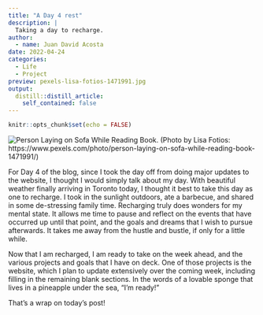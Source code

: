 ```yaml
---
title: "A Day 4 rest"
description: |
  Taking a day to recharge.
author:
  - name: Juan David Acosta
date: 2022-04-24
categories:
  - Life
  - Project
preview: pexels-lisa-fotios-1471991.jpg
output:
  distill::distill_article:
    self_contained: false
---
```



```r
knitr::opts_chunk$set(echo = FALSE)
```

![Person Laying on Sofa While Reading Book.](pexels-lisa-fotios-1471991.jpg)
(Photo by Lisa Fotios: https://www.pexels.com/photo/person-laying-on-sofa-while-reading-book-1471991/)

For Day 4 of the blog, since I took the day off from doing major updates to the website, I thought I would simply talk about my day. With beautiful weather finally arriving in Toronto today, I thought it best to take this day as one to recharge. I took in the sunlight outdoors, ate a barbecue, and shared in some de-stressing family time. Recharging truly does wonders for my mental state. It allows me time to pause and reflect on the events that have occurred up until that point, and the goals and dreams that I wish to pursue afterwards. It takes me away from the hustle and bustle, if only for a little while.

Now that I am recharged, I am ready to take on the week ahead, and the various projects and goals that I have on deck. One of those projects is the website, which I plan to update extensively over the coming week, including filling in the remaining blank sections. In the words of a lovable sponge that lives in a pineapple under the sea, "I'm ready!"

That's a wrap on today's post!

